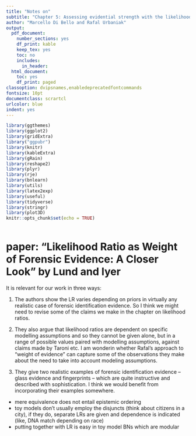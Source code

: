 ```yaml
---
title: "Notes on"
subtitle: "Chapter 5: Assessing evidential strength with the likelihood ratio"
author: "Marcello Di Bello and Rafal Urbaniak"
output:
  pdf_document:
    number_sections: yes
    df_print: kable
    keep_tex: yes
    toc: no
    includes:
      in_header: 
  html_document:
    toc: yes
    df_print: paged
classoption: dvipsnames,enabledeprecatedfontcommands
fontsize: 10pt
documentclass: scrartcl
urlcolor: blue
indent: yes
---
```





```r
library(ggthemes)
library(ggplot2)
library(gridExtra)
library("ggpubr")
library(knitr)
library(kableExtra)
library(gRain)
library(reshape2)
library(plyr)
library(rje)
library(bnlearn)
library(utils)
library(latex2exp)
library(useful)
library(tidyverse)
library(stringr)
library(plot3D)
knitr::opts_chunk$set(echo = TRUE)
```


```r
```


# paper: "Likelihood Ratio as Weight of Forensic Evidence: A Closer Look" by Lund and Iyer

It is relevant for our work in three ways:

1) The authors show the LR varies depending on priors in virtually any realistic case of forensic identification evidence. So I think we might need to revise some of the claims we make in the chapter on likelihood ratios.

2) They also argue that likelihood ratios are dependent on specific modelling assumptions and so they cannot be given alone, but in a range of possible values paired with modelling assumptions, against claims made by Taroni etc. I am wonderin whether Rafal's approach to "weight of evidence" can capture some of the observations they make about the need to take into account modeling assumptions.

3) They give two realistic examples of forensic identification evidence -- glass evidence and fingerprints -- which are quite instructive and described with sophistication. I think we would benefit from incorporating their examples somewhere.



- mere equivalence does not entail epistemic ordering
- toy models don't usually employ the disjuncts (think about citizens in a city), if they do, separate LRs are given and dependence is indicated (like, DNA match depending on race)
- putting together with LR is easy in toy model BNs which are modular